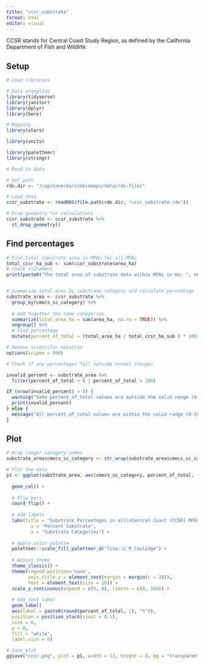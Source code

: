 ```yaml
---
title: "ccsr_substrate"
format: html
editor: visual
---
```


CCSR stands for Central Coast Study Region, as defined by the California Department of Fish and Wildlife.

## Setup

```r
# Load libraries

# Data wrangling
library(tidyverse)
library(janitor)
library(dplyr)
library(here)

# Mapping
library(stars)

library(units)

library(paletteer)
library(stringr)
```

```r
# Read in data

# Set path
rds.dir <- "/capstone/marinebiomaps/data/rds-files"

# Load data
ccsr_substrate <- readRDS(file.path(rds.dir, "ccsr_substrate.rds"))

# Drop geometry for calculations
ccsr_substrate <- ccsr_substrate %>%
  st_drop_geometry() 
```

## Find percentages
```r
# Find total substrate area in MPAs for all MPAs
total_ccsr_ha_sub <- sum(ccsr_substrate$area_ha)
# Check statement
print(paste0("The total area of substrate data within MPAs in Ha: ", round(total_ccsr_ha_sub)))


# Summarize total area by substrate category and calculate percentage
substrate_area <- ccsr_substrate %>% 
  group_by(cmecs_sc_category) %>% 
  
  # Add together the same categories
  summarize(total_area_ha = sum(area_ha, na.rm = TRUE)) %>% 
  ungroup() %>% 
  # Find percentage
  mutate(percent_of_total = (total_area_ha / total_ccsr_ha_sub ) * 100)

# Remove scientific notation
options(scipen = 999)
```

```r
# Check if any percentages fall outside normal changes

invalid_percent <- substrate_area %>%
  filter(percent_of_total < 0 | percent_of_total > 100)

if (nrow(invalid_percent) > 0) {
  warning("Some percent_of_total values are outside the valid range (0-100). Check the following rows:")
  print(invalid_percent)
} else {
  message("All percent_of_total values are within the valid range (0-100).")
}

```
## Plot
```r
# Wrap longer category names
substrate_area$cmecs_sc_category <- str_wrap(substrate_area$cmecs_sc_category, width = 20)

# Plot the data
p1 <- ggplot(substrate_area, aes(cmecs_sc_category, percent_of_total, fill = cmecs_sc_category)) +
  
  geom_col() +
  
  # Flip bars
  coord_flip() +
  
  # Add labels
  labs(title = "Substrate Percentages in all\nCentral Coast (CCSR) MPAs",
         y = "Percent Substrate",
         x = "Substrate Categories") +
  
  # Apply color palette
  paletteer::scale_fill_paletteer_d("lisa::C_M_Coolidge") +
  
  # Adjust theme
  theme_classic() +
  theme(legend.position='none',
        axis.title.y = element_text(margin = margin(r = 20)),
        text = element_text(size = 18)) +
  scale_y_continuous(expand = c(0, 0), limits = c(0, 100)) +
  
  # Add text label
  geom_label(
  aes(label = paste0(round(percent_of_total, 1), "%")), 
  position = position_stack(vjust = 0.5), 
  size = 6,
  y = 8,
  fill = "white",
  label.size = 0)
```

```r
# Save plot
ggsave("ccsr.png", plot = p1, width = 12, height = 8, bg = "transparent")
```

